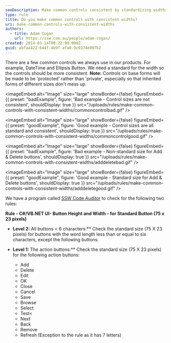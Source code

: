 ```yaml
---
seoDescription: Make common controls consistent by standardizing widths to ensure a cohesive user experience.
type: rule
title: Do you make common controls with consistent widths?
uri: make-common-controls-with-consistent-widths
authors:
  - title: Adam Cogan
    url: https://ssw.com.au/people/adam-cogan/
created: 2014-03-14T00:22:00.000Z
guid: abfaa422-644f-4b9f-afa0-9c0374e097b2
---
```


There are a few common controls we always use in our products. For example, DateTime and Ellipsis Button. We need a standard for the width so the controls should be more consistent.
**Note:** Controls on base forms will be made to be 'protected' rather than 'private', especially so that inherited forms of different sizes don't mess up.

<imageEmbed
  alt="Image"
  size="large"
  showBorder={false}
  figureEmbed={{
    preset: "badExample",
    figure: 'Bad example - Control sizes are not consistent',
    shouldDisplay: true
  }}
  src="/uploads/rules/make-common-controls-with-consistent-widths/commoncontrolbad.gif"
/>

<imageEmbed
  alt="Image"
  size="large"
  showBorder={false}
  figureEmbed={{
    preset: "goodExample",
    figure: 'Good example - Control sizes are all standard and consistent',
    shouldDisplay: true
  }}
  src="/uploads/rules/make-common-controls-with-consistent-widths/commoncontrolgood.gif"
/>

<imageEmbed
  alt="Image"
  size="large"
  showBorder={false}
  figureEmbed={{
    preset: "badExample",
    figure: 'Bad example - Non-standard size for Add & Delete buttons',
    shouldDisplay: true
  }}
  src="/uploads/rules/make-common-controls-with-consistent-widths/adddeletebad.gif"
/>

<imageEmbed
  alt="Image"
  size="large"
  showBorder={false}
  figureEmbed={{
    preset: "goodExample",
    figure: 'Good example - Standard size for Add & Delete buttons',
    shouldDisplay: true
  }}
  src="/uploads/rules/make-common-controls-with-consistent-widths/adddeletegood.gif"
/>

We have a program called [SSW Code Auditor](https://ssw.com.au/ssw/CodeAuditor/Rules.aspx#CommonControl) to check for the following two rules:

**Rule - C#/VB.NET UI- Button Height and Width - for Standard Button (75 x 23 pixels)**

- **Level 2:** All buttons \< 6 characters:\*\* Check the standard size (75 X 23 pixels) for buttons with the word length less than or equal to six characters, except the following buttons.
- **Level 1:** The action buttons:\*\* Check the standard size (75 X 23 pixels) for the following action buttons:

  - Add
  - Delete
  - Edit
  - OK
  - Close
  - Cancel
  - Save
  - Browse
  - Select
  - Test<
  - Next
  - Back
  - Remove
  - Refresh (Exception to the rule as it has 7 letters)